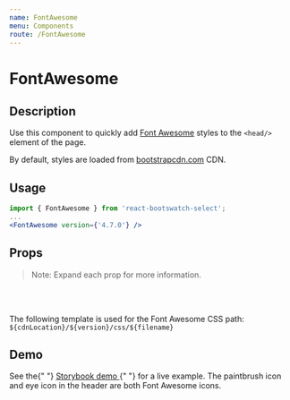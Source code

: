 ```yaml
---
name: FontAwesome
menu: Components
route: /FontAwesome
---
```



<h1>FontAwesome</h1>

## Description

Use this component to quickly add [Font Awesome](https://fontawesome.com/) styles to the `<head/>` element of the page.

By default, styles are loaded from [bootstrapcdn.com](https://www.bootstrapcdn.com/) CDN.

## Usage

```jsx
import { FontAwesome } from 'react-bootswatch-select';
...
<FontAwesome version={'4.7.0'} />
```

## Props

<Props of={FontAwesome} />

> Note: Expand each prop for more information.

<br />
<br />

The following template is used for the Font Awesome CSS path: `${cdnLocation}/${version}/css/${filename}`

## Demo

<p>
  See the{" "}
  <a
    href="https://justinmahar.github.io/react-bootswatch-select-demo/"
    target="_blank"
    rel="noopener noreferrer"
  >
    Storybook demo
  </a>{" "}
  for a live example. The paintbrush icon and eye icon in the header are both
  Font Awesome icons.
</p>
